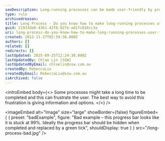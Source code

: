 ```yaml
---
seoDescription: Long-running processes can be made user-friendly by providing informative feedback and options to manage their execution.
type: rule
archivedreason:
title: Long Process - Do you know how to make long-running processes user-friendly?
guid: 21933de8-4361-42f6-927e-ad1fc816cc3a
uri: long-process-do-you-know-how-to-make-long-running-processes-user-friendly
created: 2012-11-27T02:59:38.000Z
authors: []
related: []
redirects: []
lastUpdated: 2025-09-25T12:24:38.000Z
lastUpdatedBy: Chloe Lin [SSW]
lastUpdatedByEmail: chloelin@ssw.com.au
createdBy: RebeccaLiu
createdByEmail: RebeccaLiu@ssw.com.au
isArchived: false
---
```


<introEmbed
  body={<>
Some processes might take a long time to be completed and this can frustrate the user. The best way to avoid this frustration is giving information and options.
  </>}
/>

<imageEmbed
  alt="Image"
  size="large"
  showBorder={false}
  figureEmbed={ {
    preset: "badExample",
    figure: "Bad example – this progress bar looks like it is stuck at 99%. Ideally the progress bar should be hidden when completed and replaced by a green tick",
    shouldDisplay: true
  } }
  src="/long-process-bad.jpg"
/>
